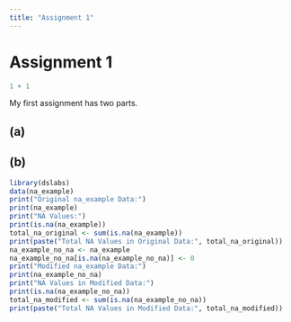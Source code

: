 ```yaml
---
title: "Assignment 1"
---
```


# Assignment 1

```r
1 + 1
```

My first assignment has two parts.

## (a)

## (b)
```r
library(dslabs)
data(na_example)
print("Original na_example Data:")
print(na_example)
print("NA Values:")
print(is.na(na_example))
total_na_original <- sum(is.na(na_example))
print(paste("Total NA Values in Original Data:", total_na_original))
na_example_no_na <- na_example
na_example_no_na[is.na(na_example_no_na)] <- 0
print("Modified na_example Data:")
print(na_example_no_na)
print("NA Values in Modified Data:")
print(is.na(na_example_no_na))
total_na_modified <- sum(is.na(na_example_no_na))
print(paste("Total NA Values in Modified Data:", total_na_modified))

```